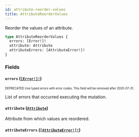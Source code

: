 ```yaml
---
id: attribute-reorder-values
title: AttributeReorderValues
---
```


Reorder the values of an attribute.

```graphql
type AttributeReorderValues {
  errors: [Error!]!
  attribute: Attribute
  attributeErrors: [AttributeError!]!
}
```

### Fields

#### `errors` ([`[Error!]!`](/developer/api-reference/objects/error.mdx))

<sub><sup><span className="deprecatedTag">DEPRECATED</span> Use typed errors with error codes. This field will be removed after 2020-07-31.</sup></sub>

List of errors that occurred executing the mutation.

#### `attribute` ([`Attribute`](/developer/api-reference/objects/attribute.mdx))

Attribute from which values are reordered.

#### `attributeErrors` ([`[AttributeError!]!`](/developer/api-reference/objects/attribute-error.mdx))

